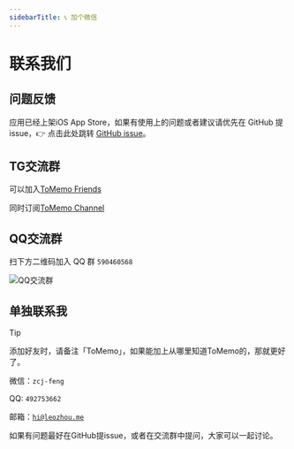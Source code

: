 ```yaml
---
sidebarTitle: 📞 加个微信
---
```



# 联系我们

## 问题反馈

应用已经上架iOS App Store，如果有使用上的问题或者建议请优先在 GitHub 提 issue，👉 点击此处跳转 [GitHub issue](https://github.com/le0zh0u/ToMemo-doc/issues)。

## TG交流群

可以加入[ToMemo Friends](tg://resolve?domain=tomemoapp)

同时订阅[ToMemo Channel](tg://resolve?domain=tomemochannel)

## QQ交流群

扫下方二维码加入 QQ 群 `590460568`

<Image src="/images/contact/qq-group.jpg" alt="QQ交流群" width={300} height={300} />

## 单独联系我

> [!TIP]
>
> 添加好友时，请备注「ToMemo」，如果能加上从哪里知道ToMemo的，那就更好了。

微信：`zcj-feng`

QQ: `492753662`

邮箱：[`hi@leozhou.me`](mailto:hi@leozhou.me)

如果有问题最好在GitHub提issue，或者在交流群中提问，大家可以一起讨论。





    
